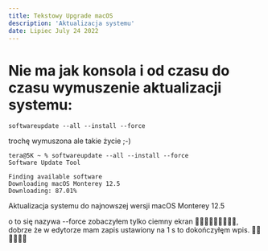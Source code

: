 ```yaml
---
title: Tekstowy Upgrade macOS
description: 'Aktualizacja systemu'
date: Lipiec July 24 2022
---
```


<h1>Nie ma jak konsola i od czasu do czasu wymuszenie aktualizacji systemu:</h1>

```
softwareupdate --all --install --force
```
trochę wymuszona ale takie życie ;-)

```
tera@5K ~ % softwareupdate --all --install --force
Software Update Tool

Finding available software
Downloading macOS Monterey 12.5
Downloading: 87.01%
```

Aktualizacja systemu do najnowszej wersji
macOS Monterey 12.5

o to się nazywa --force zobaczyłem tylko ciemny ekran 🤦🏿‍♀️🤦🏿‍♀️🤦🏿‍♀️,
dobrze że w edytorze mam zapis ustawiony na 1 s to dokończyłęm wpis. 🧏🏿🧏🏿🧏🏿